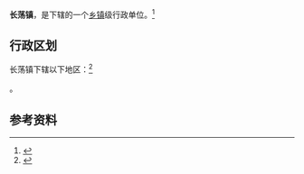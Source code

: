{{中国乡级行政区|32/09/24/111/000}}

'''长荡镇'''，是{{PRC admin/fullname|32/09/24/111/000|3}}下辖的一个[[乡镇|乡镇]]级行政单位。<ref>{{PRC admin/ref sgc|{{PRC admin/parent|32/09/24/111/000}}}}</ref>

== 行政区划 ==

长荡镇下辖以下地区：<ref>{{PRC admin/ref sgc|32/09/24/111/000}}</ref>

{{PRC admin/children|32/09/24/111/000}}。

== 参考资料 ==

{{reflist}}

{{行政区划小作品}}
{{PRC admin/navcat|32/09/24/111/000}}